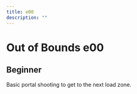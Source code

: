 ---
title: e00
description: ""
---

# Out of Bounds e00

## Beginner
Basic portal shooting to get to the next load zone.

<YouTube url="https://youtu.be/r3E-KVT0yPE"/>

